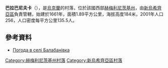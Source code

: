 {{coord|48|46|42|N|27|22|59|E|scale:100000|display=title}}

'''巴拉巴尼夫卡'''（{{lang-uk|Балабанівка}}），是[[烏克蘭|烏克蘭]]的村落，位於該國西部[[赫梅利尼茨基州|赫梅利尼茨基州]]，由[[新烏希齊亞區|新烏希齊亞區]]負責管轄，始建於1661年，面積1.89平方公里，海拔高度184米，2001年人口256，人口密度每平方公里135.5人。

==參考資料==
* [http://weather.in.ua/ua/hmel'nickaja/566 Погода в селі Балабанівка] {{Wayback|url=http://weather.in.ua/ua/hmel'nickaja/566 |date=20111220170241 }}

{{DEFAULTSORT:Балабанівка}}
[[Category:赫梅利尼茨基州村落|Category:赫梅利尼茨基州村落]]
[[Category:新烏希齊亞區村落|Category:新烏希齊亞區村落]]


{{Khmelnytskyi-geo-stub}}